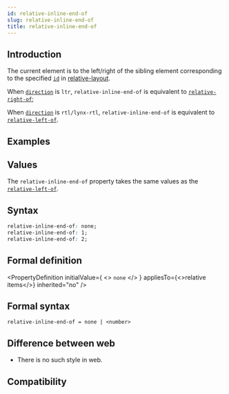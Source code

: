 ```yaml
---
id: relative-inline-end-of
slug: relative-inline-end-of
title: relative-inline-end-of
---
```


## Introduction

The current element is to the left/right of the sibling element corresponding to the specified [`id`](./relative-id.mdx) in [relative-layout](guide/ui/layout/relative-layout.mdx).

When [`direction`](./direction.mdx) is `ltr`, `relative-inline-end-of` is equivalent to [`relative-right-of`](./relative-right-of.mdx);

When [`direction`](./direction.mdx) is `rtl/lynx-rtl`, `relative-inline-end-of` is equivalent to [`relative-left-of`](./relative-left-of.mdx).

## Examples


<Go
  example="css-api"
  defaultFile="src/relative-inline-end-of/App.tsx"
  img="https://lf-lynx.tiktok-cdns.com/obj/lynx-artifacts-oss-sg/lynx-website/assets/doc/css/relative-inline-end-of.png"
  defaultEntryFile="dist/relative-inline-end-of.lynx.bundle"
  entry="src/relative-inline-end-of"
/>

## Values

The `relative-inline-end-of` property takes the same values as the [`relative-left-of`](./relative-left-of.mdx).

## Syntax

```css
relative-inline-end-of: none;
relative-inline-end-of: 1;
relative-inline-end-of: 2;
```

## Formal definition


<PropertyDefinition
  initialValue={
    <>
      <code>none</code>
    </>
  }
  appliesTo={<>relative items</>}
  inherited="no"
/>

## Formal syntax

```
relative-inline-end-of = none | <number>
```

## Difference between web

- There is no such style in web.

## Compatibility


<LegacyCompatTable metadata="css/properties/relative-inline-end-of" />
